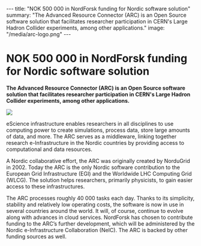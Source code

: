 ---
title: "NOK 500 000 in NordForsk funding for Nordic software solution"
summary: "The Advanced Resource Connector (ARC) is an Open Source software solution that facilitates researcher participation in CERN's Large Hadron Collider experiments, among other applications."
image: "/media/arc-logo.png"
---

= NOK 500 000 in NordForsk funding for Nordic software solution =

'''The Advanced Resource Connector (ARC) is an Open Source software solution that facilitates researcher participation in CERN's Large Hadron Collider experiments, among other applications.'''

<img class="smallpic" src="/media/arc-logo.png">

eScience infrastructure enables researchers in all disciplines to use computing power to create simulations, process data, store large amounts of data, and more. The ARC serves as a middleware, linking together research e-Infrastructure in the Nordic countries by providing access to computational and data resources.

A Nordic collaborative effort, the ARC was originally created by NorduGrid in 2002. Today the ARC is the only Nordic software contribution to the European Grid Infrastructure (EGI) and the Worldwide LHC Computing Grid (WLCG). The solution helps researchers, primarily physicists, to gain easier access to these infrastructures.

The ARC processes roughly 40 000 tasks each day. Thanks to its simplicity, stability and relatively low operating costs, the software is now in use in several countries around the world. It will, of course, continue to evolve along with advances in cloud services. NordForsk has chosen to contribute funding to the ARC’s further development, which will be administered by the Nordic e-Infrastructure Collaboration (NeIC). The ARC is backed by other funding sources as well.

